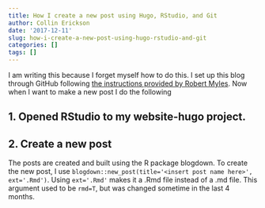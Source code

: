 ```yaml
---
title: How I create a new post using Hugo, RStudio, and Git
author: Collin Erickson
date: '2017-12-11'
slug: how-i-create-a-new-post-using-hugo-rstudio-and-git
categories: []
tags: []
---
```


I am writing this because I forget myself how to do this.
I set up this blog through GitHub following
[the instructions provided by Robert Myles](http://robertmyles.github.io/2017/02/01/how-to-make-a-github-pages-blog-with-rstudio-and-hugo/).
Now when I want to make a new post I do the following

## 1. Opened RStudio to my website-hugo project.

## 2. Create a new post

The posts are created and built using the R package blogdown.
To create the new post, I use
`blogdown::new_post(title='<insert post name here>', ext='.Rmd')`.
Using `ext='.Rmd'` makes it a .Rmd file instead of a .md file.
This argument used to be `rmd=T`, but was changed sometime in the last 4 months.
